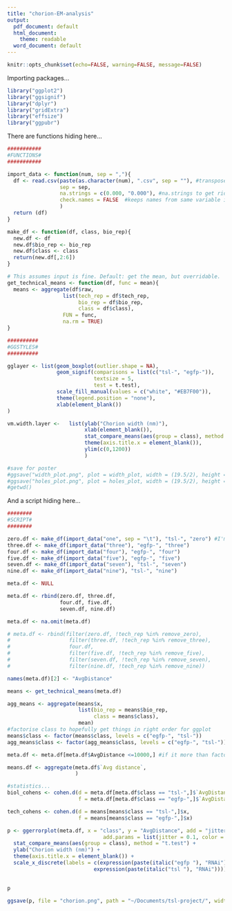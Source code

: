 ```yaml
---
title: "chorion-EM-analysis"
output:
  pdf_document: default
  html_document:
    theme: readable
  word_document: default
---
```


```r
knitr::opts_chunk$set(echo=FALSE, warning=FALSE, message=FALSE)
```


Importing packages... 
```r
library("ggplot2")
library("ggsignif")
library("dplyr")
library("gridExtra")
library("effsize")
library("ggpubr")
```

There are functions hiding here...  

```r

###########
#FUNCTIONS#
###########

import_data <- function(num, sep = ","){
  df <- read.csv(paste(as.character(num), ".csv", sep = ""), #transposed data
                 sep = sep, 
                 na.strings = c(0.000, "0.000"), #na.strings to get rid of blank values
                 check.names = FALSE  #keeps names from same variable identical
                 )
  return (df)
}

make_df <- function(df, class, bio_rep){
  new.df <- df
  new.df$bio_rep <- bio_rep
  new.df$class <- class
  return(new.df[,2:6])
}

# This assumes input is fine. Default: get the mean, but overridable. 
get_technical_means <- function(df, func = mean){
  means <- aggregate(df$raw, 
                  list(tech_rep = df$tech_rep, 
                       bio_rep = df$bio_rep, 
                       class = df$class), 
                  FUN = func, 
                  na.rm = TRUE)
}

##########
#GGSTYLES#
##########

gglayer <- list(geom_boxplot(outlier.shape = NA), 
                geom_signif(comparisons = list(c("tsl-", "egfp-")),
                            textsize = 5, 
                            test = t.test), 
                scale_fill_manual(values = c("white", "#EB7F00")), 
                theme(legend.position = "none"),
                xlab(element_blank())
)

vm.width.layer <-   list(ylab("Chorion width (nm)"), 
                         xlab(element_blank()), 
                         stat_compare_means(aes(group = class), method = "t.test"), 
                         theme(axis.title.x = element_blank()), 
                         ylim(c(0,1200))
                         )

#save for poster
#ggsave("width_plot.png", plot = width_plot, width = (19.5/2), height = 14.6, units = 'cm')
#ggsave("holes_plot.png", plot = holes_plot, width = (19.5/2), height = 14.6, units = 'cm')
#getwd()

```

And a script hiding here... 




``` r
########
#SCRIPT#
########

zero.df <- make_df(import_data("one", sep = "\t"), "tsl-", "zero") #I'm a dumbass...
three.df <- make_df(import_data("three"), "egfp-", "three")
four.df <- make_df(import_data("four"), "egfp-", "four")
five.df <- make_df(import_data("five"), "egfp-", "five")
seven.df <- make_df(import_data("seven"), "tsl-", "seven")
nine.df <- make_df(import_data("nine"), "tsl-", "nine")

meta.df <- NULL

meta.df <- rbind(zero.df, three.df, 
                 four.df, five.df, 
                 seven.df, nine.df)

meta.df <- na.omit(meta.df)

# meta.df <- rbind(filter(zero.df, !tech_rep %in% remove_zero), 
#                   filter(three.df, !tech_rep %in% remove_three), 
#                   four.df, 
#                   filter(five.df, !tech_rep %in% remove_five), 
#                   filter(seven.df, !tech_rep %in% remove_seven), 
#                   filter(nine.df, !tech_rep %in% remove_nine))

names(meta.df)[2] <- "AvgDistance"

means <- get_technical_means(meta.df)

agg_means <- aggregate(means$x, 
                       list(bio_rep = means$bio_rep, 
                            class = means$class), 
                       mean)
#factorise class to hopefully get things in right order for ggplot
means$class <- factor(means$class, levels = c("egfp-", "tsl-"))
agg_means$class <- factor(agg_means$class, levels = c("egfp-", "tsl-"))

meta.df <- meta.df[meta.df$AvgDistance <=10000,] #if it more than factor of 10 out it wrong

means.df <- aggregate(meta.df$`Avg distance`, 
                      )

#statistics... 
biol_cohens <- cohen.d(d = meta.df[meta.df$class == "tsl-",]$`AvgDistance`, 
                       f = meta.df[meta.df$class == "egfp-",]$`AvgDistance`)

tech_cohens <- cohen.d(d = means[means$class == "tsl-",]$x, 
                       f = means[means$class == "egfp-",]$x)

```


```r

p <- ggerrorplot(meta.df, x = "class", y = "AvgDistance", add = "jitter", 
                               add.params = list(jitter = 0.1, color = "grey", alpha = 0.8)) + ylim(0, 1200) + 
  stat_compare_means(aes(group = class), method = "t.test") + 
  ylab("Chorion width (nm)") + 
  theme(axis.title.x = element_blank()) + 
  scale_x_discrete(labels = c(expression(paste(italic("egfp "), "RNAi")), 
                            expression(paste(italic("tsl "), "RNAi"))))
  

p
  
ggsave(p, file = "chorion.png", path = "~/Documents/tsl-project/", width = 66, height = 66, units = "mm", dpi = 600)
```


